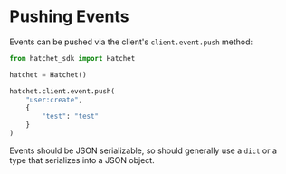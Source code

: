 # Pushing Events

Events can be pushed via the client's `client.event.push` method:

```py
from hatchet_sdk import Hatchet

hatchet = Hatchet()

hatchet.client.event.push(
    "user:create",
    {
        "test": "test"
    }
)
```

Events should be JSON serializable, so should generally use a `dict` or a type that serializes into a JSON object. 